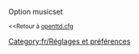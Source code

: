 {{fr/Amorce}}
Option musicset

<small><<Retour à [[Main/fr/Openttd.cfg|openttd.cfg]]</small>
[[Category:fr/Réglages et préférences]]